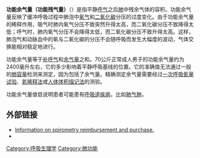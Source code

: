 {{medical}}
'''功能余气量（功能残气量）'''（{{lang-en|FRC, Functional Residual Capacity}}）是指平静[[呼气|呼气]]之后[[肺|肺]]中残余气体的容积。功能余气量反映了缓冲呼吸过程中肺泡中[[氧气|氧气]]和[[二氧化碳|二氧化碳]]分压的过度变化。由于功能余气量的稀释作用，吸气时肺内氧气分压不致突然升得太高，而二氧化碳分压不致降得太低；呼气时，肺内氧气分压不会降得太低，而二氧化碳分压不致升得太高。这样，肺泡气和动脉血中的氧与二氧化碳的分压不会随呼吸而发生大幅度的波动，气体交换能相对稳定地进行。

功能余气量等于[[补呼气|补呼气]]和[[余气量|余气量]]之和。70公斤正常成人男子的功能余气量约为2400毫升左右，它的多少影响着平静呼吸基线的位置。它的准确值无法通过一般的[[肺容量|肺容量]]检测来测定，因为包括了余气量。精确测定余气量需要经过[[一次呼吸氮量试验|一次呼吸氮量试验]]、[[氦稀释法|氦稀释法]]或[[人体体积描记法|人体体积描记法]]的测验。

功能余气量值低说明患者可能患有[[呼吸道疾病|呼吸道疾病]]，比如[[肺气肿|肺气肿]]。

==外部链接==

*[https://web.archive.org/web/20110201114155/http://cardiopulmonaryservices.com/ Information on spirometry reimbursement and purchase.]
* {{eMedicineDictionary|Functional+residual+capacity}}

{{med-stub}}

[[Category:呼吸生理学|Category:呼吸生理学]]
[[Category:肺功能|Category:肺功能]]